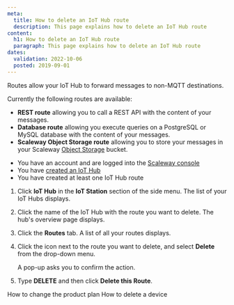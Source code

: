 ```yaml
---
meta:
  title: How to delete an IoT Hub route
  description: This page explains how to delete an IoT Hub route
content:
  h1: How to delete an IoT Hub route
  paragraph: This page explains how to delete an IoT Hub route
dates:
  validation: 2022-10-06
  posted: 2019-09-01
---
```


Routes allow your IoT Hub to forward messages to non-MQTT destinations.

Currently the following routes are available:

 - **REST route** allowing you to call a REST API with the content of your messages.
 - **Database route** allowing you execute queries on a PostgreSQL or MySQL database with the content of your messages.
 - **Scaleway Object Storage route** allowing you to store your messages in your Scaleway [Object Storage](https://www.scaleway.com/en/object-storage/) bucket.

<Message type="requirement">

- You have an account and are logged into the [Scaleway console](https://console.scaleway.com)
- You have [created an IoT Hub](/iot/iot-hub/how-to/create-hub)
- You have created at least one IoT Hub route

</Message>

1. Click **IoT Hub** in the **IoT Station** section of the side menu. The list of your IoT Hubs displays.

2. Click the name of the IoT Hub with the route you want to delete. The hub's overview page displays. 

3. Click the **Routes** tab. A list of all your routes displays.

4. Click the <Icon name="more" /> icon next to the route you want to delete, and select **Delete** from the drop-down menu.

    <Lightbox src="assets/scaleway-iothub_routes_delete.webp" alt="" />

    A pop-up asks you to confirm the action.

5. Type **DELETE** and then click **Delete this Route**.

<Navigation title="See Also">
  <PreviousButton to="/iot/iot-hub/how-to/change-plan/">How to change the product plan</PreviousButton>
  <NextButton to="/iot/iot-hub/how-to/delete-device/">How to delete a device</NextButton>
</Navigation>
